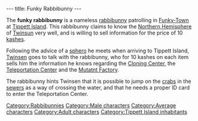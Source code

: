 ---
title: Funky Rabbibunny
---

{{Character|
Name=Funky rabbibunny|
Image=Funky Rabbibunny.gif|
Race=[[Rabbibunny]]|
Gender=Male|
Size=Medium|
Age=Adult}}

The '''funky rabbibunny''' is a nameless [[rabbibunny]] patrolling in [[Funky-Town]] at [[Tippett Island]]. This rabbibunny claims to know the [[Northern Hemisphere]] of [[Twinsun]] very well, and is willing to sell information for the price of 10 [[kashes]].

Following the advice of a [[sphero]] he meets when arriving to Tippett Island, [[Twinsen]] goes to talk with the rabbibunny, who for 10 kashes on each item sells him the information he knows regarding the [[Cloning Center]], the [[Teleportation Center]] and the [[Mutatnt Factory]].

The rabbibunny hints Twinsen that it is possible to jump on the [[crabs]] in the [[sewers]] as a way of crossing the water, and that he needs a proper ID card to enter the Teleportation Center.

[[Category:Rabbibunnies]]
[[Category:Male characters]]
[[Category:Average characters]]
[[Category:Adult characters]]
[[Category:Tippett Island inhabitants]]